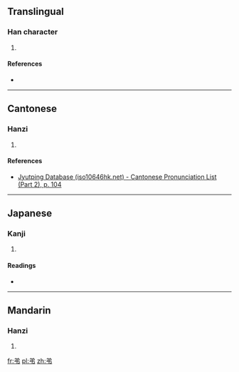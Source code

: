 ==Translingual==

===Han character===
{{Han char|rn=57|rad=弓|as=03|sn=6|four=8052<sub>7</sub>|canj=金弓中 (CNL), 人心弓中 (OPNL), X金弓中 (XCNL)|ids=⿱[[丷]][[弔]]}}

# {{defn|Han|sort=弓03}}

====References====
* {{Han ref|kx=0357.050|dkj=09723|dj=0673.130|hdz=10243.060|uh=5F1A|ud=24346|bh=C9DE|bd=51678}}

----

==Cantonese==

===Hanzi===
{{yue-hanzi|jyut=[[dai6]]|y=dai6}}

# {{defn|lang=yue|sort=弓03}}

====References====
* [http://www.iso10646hk.net/jp/document/download.jsp Jyutping Database (iso10646hk.net) - Cantonese Pronunciation List (Part 2), p. 104]

----

==Japanese==

===Kanji===
{{ja-kanji|grade=|rs=弓03}}

# {{defn|lang=ja|sort=弓03}}

====Readings====
* {{ja-readings|on=[[たい]] (tai), [[で]] (de)|kun=}}

----

==Mandarin==

===Hanzi===
{{cmn-hanzi|pin=[[tuí]] ([[tui2]])|wg=t'ui<sup>2</sup>}}

# {{defn|lang=cmn|sort=弓03}}

[[fr:弚]]
[[pl:弚]]
[[zh:弚]]
